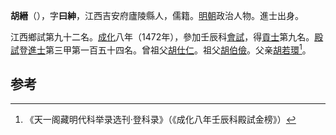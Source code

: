'''胡縉'''（{{bd|1438年||？}}），字'''曰紳'''，江西吉安府廬陵縣人，儒籍。[[明朝|明朝]]政治人物。進士出身。

江西鄉試第九十二名。[[成化|成化]]八年（1472年），參加壬辰科[[會試|會試]]，得[[貢士|貢士]]第九名。[[殿試|殿試]]登[[進士|進士]]第三甲第一百五十四名。曾祖父[[胡仕仁|胡仕仁]]。祖父[[胡伯儉|胡伯儉]]。父亲[[胡若環|胡若環]]<ref>《天一阁藏明代科举录选刊·登科录》（《成化八年壬辰科殿試金榜》）</ref>。

==参考==
{{reflist}}
{{明朝人物小作品}}
{{成化八年壬辰科殿試金榜}}